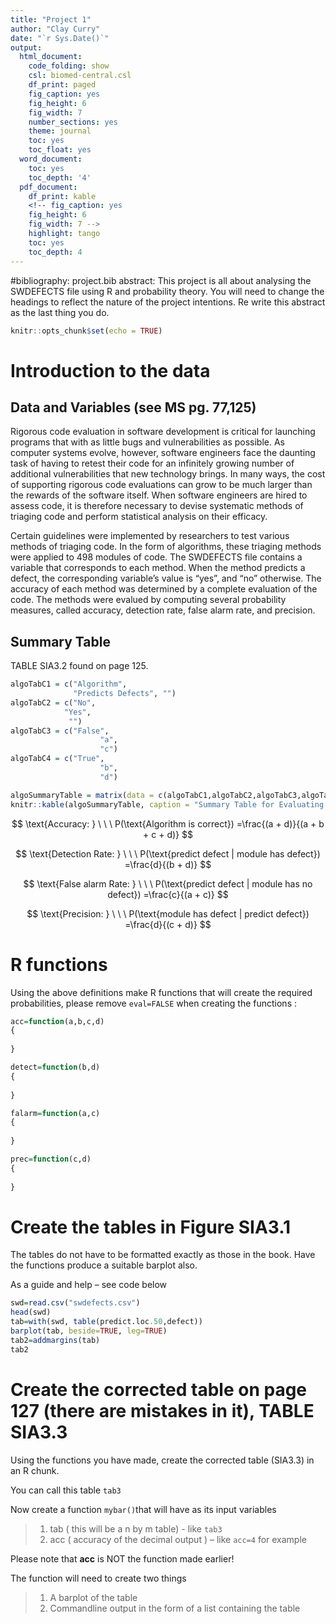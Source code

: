 ---
title: "Project 1"
author: "Clay Curry"
date: "`r Sys.Date()`"
output:
  html_document:
    code_folding: show
    csl: biomed-central.csl
    df_print: paged
    fig_caption: yes
    fig_height: 6
    fig_width: 7
    number_sections: yes
    theme: journal
    toc: yes
    toc_float: yes
  word_document:
    toc: yes
    toc_depth: '4'
  pdf_document:
    df_print: kable
    <!-- fig_caption: yes
    fig_height: 6
    fig_width: 7 -->
    highlight: tango
    toc: yes
    toc_depth: 4
---
#bibliography: project.bib
abstract: This project is all about analysing the SWDEFECTS file using R and probability theory. You will need to change the headings to reflect the nature of the project intentions. Re write this abstract as the last thing you do.

```{r setup, include=FALSE}
knitr::opts_chunk$set(echo = TRUE)
```

# Introduction to the data

## Data and Variables (see MS pg. 77,125)
Rigorous code evaluation in software development is critical for launching programs that with as little bugs and vulnerabilities as possible. As computer systems evolve, however, software engineers face the daunting task of having to retest their code for an infinitely growing number of additional vulnerabilities that new technology brings. In many ways, the cost of supporting rigorous code evaluations can grow to be much larger than the rewards of the software itself. When software engineers are hired to assess code, it is therefore necessary to devise systematic methods of triaging code and perform statistical analysis on their efficacy.

Certain guidelines were implemented by researchers to test various methods of triaging code. In the form of algorithms, these triaging methods were applied to 498 modules of code. The SWDEFECTS file contains a variable that corresponds to each method. When the method predicts a defect, the corresponding variable's value is "yes", and "no" otherwise. The accuracy of each method was determined by a complete evaluation of the code. The methods were evalued by computing several probability measures, called accuracy, detection rate, false alarm rate, and precision. 

## Summary Table 

TABLE SIA3.2 found on page 125.

```{r, echo=FALSE}
algoTabC1 = c("Algorithm", 
              "Predicts Defects", "")
algoTabC2 = c("No", 
            "Yes", 
             "")
algoTabC3 = c("False", 
                    "a",
                    "c")
algoTabC4 = c("True", 
                    "b",
                    "d")

algoSummaryTable = matrix(data = c(algoTabC1,algoTabC2,algoTabC3,algoTabC4), nrow=3, ncol = 4)
knitr::kable(algoSummaryTable, caption = "Summary Table for Evaluating Defect Prediction Algorithms", col.names = c("","","Has Defects",""))
```


$$
\text{Accuracy: } \ \ \ P(\text{Algorithm is correct}) =\frac{(a + d)}{(a + b + c + d)}
$$

$$
\text{Detection Rate: } \ \ \ P(\text{predict defect | module has defect}) =\frac{d}{(b + d)}
$$

$$
\text{False alarm Rate: } \ \ \ P(\text{predict defect | module has no defect}) =\frac{c}{(a + c)}
$$

$$
\text{Precision: } \ \ \ P(\text{module has defect | predict defect}) =\frac{d}{(c + d)}
$$

# R functions
Using the above definitions make R functions that will create the required probabilities, please remove `eval=FALSE` when creating the functions :

```{r accuracy, eval=FALSE}
acc=function(a,b,c,d)
{
  
}
```

```{r detecton, eval=FALSE}
detect=function(b,d)
{
  
}
```

```{r alarm, eval=FALSE}
falarm=function(a,c)
{
  
}
```

```{r precision, eval=FALSE}
prec=function(c,d)
{
  
}
```


# Create the tables in Figure SIA3.1

The tables do not have to be formatted exactly as those in the book. Have the functions produce a suitable barplot also. 

As a guide and help -- see code below

```{r }
swd=read.csv("swdefects.csv")
head(swd)
tab=with(swd, table(predict.loc.50,defect))
barplot(tab, beside=TRUE, leg=TRUE)
tab2=addmargins(tab)
tab2
```





# Create the corrected table on page 127 (there are mistakes in it), TABLE SIA3.3

Using the functions you have made, create the corrected table (SIA3.3) in an R chunk.
 
You can call this table `tab3`

Now create a function `mybar()`that will have as its input variables

>
    1. tab ( this will be a n by m table) - like `tab3`
    2. acc ( accuracy of the decimal output ) -- like `acc=4` for example
    
Please note that **acc** is NOT the function made earlier!
    
The function will need to create two things

>
    1. A barplot of the table
    2. Commandline output in the form of a list containing the table
    
    
<!-- ![](barplot.png){ width=70% } -->

